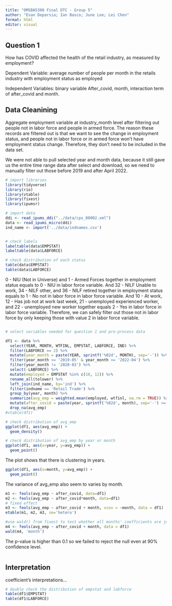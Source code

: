 ```yaml
---
title: "OMSBA5300 Final DTC - Group 5"
author: "Evan Deparsia; Ian Basco; June Lee; Lei Chen"
format: html
editor: visual
---
```


## Question 1

How has COVID affected the health of the retail industry, as measured by employment?

Dependent Variable: average number of people per month in the retails industry with employment status as employed

Independent Variables: binary variable After_covid, month, interaction term of after_covid and month.

## Data Cleanining

Aggregate employment variable at industry_month level after filtering out people not in labor force and people in armed force. The reason these records are filtered out is that we want to see the change in employment status, and people not in labor force or in armed force won't have employment status change. Therefore, they don't need to be included in the data set.

We were not able to pull selected year and month data, because it still gave us the entire time range data after select and download, so we need to manually filter out those before 2019 and after April 2022.

```r
# import libraries
library(tidyverse)
library(rio)
library(vtable)
library(fixest)
library(ipumsr)
```

```r
# import data
ddi <- read_ipums_ddi("../data/cps_00002.xml")
data <- read_ipums_micro(ddi)
ind_name <- import('../data/indnames.csv')
```

```r

```

```r
# check labels
labeltable(data$EMPSTAT)
labeltable(data$LABFORCE)
```

```r
# check distribution of each status
table(data$EMPSTAT)
table(data$LABFORCE)
```

0 - NIU (Not in Universe) and 1 - Armed Forces together in employment status equals to 0 - NIU in labor force variable. And 32 - NILF Unable to work, 34 - NILF other, and 36 - NILF retired together in employment status equals to 1 - No not in labor force in labor force variable. And 10 - At work, 12 - Has job not at work last week, 21 - unemployed experienced worker, and 22 - unemployed new worker together equals 2 - Yes in labor force in labor force variable. Therefore, we can safely filter out those not in labor force by only keeping those with value 2 in labor force variable.

```{}
```

```r
# select variables needed for question 1 and pre-process data

df1 <- data %>% 
  select(YEAR, MONTH, WTFINL, EMPSTAT, LABFORCE, IND) %>% 
  filter(LABFORCE == 2) %>% 
  mutate(year_month = paste(YEAR, sprintf('%02d', MONTH), sep='-')) %>% 
  filter(year_month >= '2019-05' & year_month <= '2022-04') %>% 
  filter(year_month != '2020-03') %>% 
  select(-LABFORCE) %>% 
  mutate(employed = EMPSTAT %in% c(10, 12)) %>% 
  rename_all(tolower) %>% 
  left_join(ind_name, by='ind') %>% 
  filter(indname == 'Retail Trade') %>% 
  group_by(year, month) %>% 
  summarize(avg_emp = weighted.mean(employed, wtfinl, na.rm = TRUE)) %>% 
  mutate(after_covid = paste(year, sprintf('%02d', month), sep='-') >= '2020-04') %>% 
  drop_na(avg_emp)
#vtable(df1)
```

```r
# check distribution of avg_emp
ggplot(df1, aes(avg_emp)) +
  geom_density()
```

```r
# check distribution of avg_emp by year or month
ggplot(df1, aes(x=year, y=avg_emp)) +
  geom_point()
```

The plot shows that there is clustering in years.

```r
ggplot(df1, aes(x=month, y=avg_emp)) +
  geom_point()
```

The variance of avg_emp also seem to varies by month.

```r
m1 <- feols(avg_emp ~ after_covid, data=df1)
m2 <- feols(avg_emp ~ after_covid*month, data=df1)
# fixed effect
m3 <- feols(avg_emp ~ after_covid + month, vcov = ~month, data = df1)
etable(m1, m2, m3, se='hetero')
```

```r
#use wald() from fixest to test whether all months' coefficients are joinly 0
m4 <- feols(avg_emp ~ after_covid + month, data = df1)
wald(m4, 'month')
```

The p-value is higher than 0.1 so we failed to reject the null even at 90% confidence level.

```         
```

## Interpretation

coefficient's interpretations...

```r
# double check the distribution of empstat and labforce
table(df1$EMPSTAT)
table(df1$LABFORCE)
```
